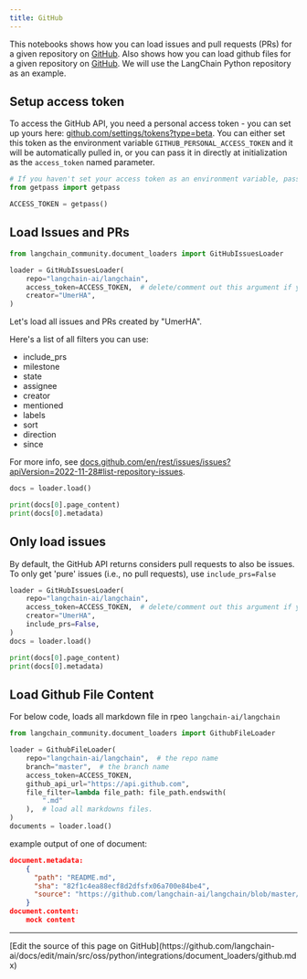 ```yaml
---
title: GitHub
---
```


This notebooks shows how you can load issues and pull requests (PRs) for a given repository on [GitHub](https://github.com/). Also shows how you can load github files for a given repository on [GitHub](https://github.com/). We will use the LangChain Python repository as an example.

## Setup access token

To access the GitHub API, you need a personal access token - you can set up yours here: [github.com/settings/tokens?type=beta](https://github.com/settings/tokens?type=beta). You can either set this token as the environment variable `GITHUB_PERSONAL_ACCESS_TOKEN` and it will be automatically pulled in, or you can pass it in directly at initialization as the `access_token` named parameter.

```python
# If you haven't set your access token as an environment variable, pass it in here.
from getpass import getpass

ACCESS_TOKEN = getpass()
```

## Load Issues and PRs

```python
from langchain_community.document_loaders import GitHubIssuesLoader
```

```python
loader = GitHubIssuesLoader(
    repo="langchain-ai/langchain",
    access_token=ACCESS_TOKEN,  # delete/comment out this argument if you've set the access token as an env var.
    creator="UmerHA",
)
```

Let's load all issues and PRs created by "UmerHA".

Here's a list of all filters you can use:

- include_prs
- milestone
- state
- assignee
- creator
- mentioned
- labels
- sort
- direction
- since

For more info, see [docs.github.com/en/rest/issues/issues?apiVersion=2022-11-28#list-repository-issues](https://docs.github.com/en/rest/issues/issues?apiVersion=2022-11-28#list-repository-issues).

```python
docs = loader.load()
```

```python
print(docs[0].page_content)
print(docs[0].metadata)
```

## Only load issues

By default, the GitHub API returns considers pull requests to also be issues. To only get 'pure' issues (i.e., no pull requests), use `include_prs=False`

```python
loader = GitHubIssuesLoader(
    repo="langchain-ai/langchain",
    access_token=ACCESS_TOKEN,  # delete/comment out this argument if you've set the access token as an env var.
    creator="UmerHA",
    include_prs=False,
)
docs = loader.load()
```

```python
print(docs[0].page_content)
print(docs[0].metadata)
```

## Load Github File Content

For below code, loads all markdown file in rpeo `langchain-ai/langchain`

```python
from langchain_community.document_loaders import GithubFileLoader
```

```python
loader = GithubFileLoader(
    repo="langchain-ai/langchain",  # the repo name
    branch="master",  # the branch name
    access_token=ACCESS_TOKEN,
    github_api_url="https://api.github.com",
    file_filter=lambda file_path: file_path.endswith(
        ".md"
    ),  # load all markdowns files.
)
documents = loader.load()
```

example output of one of document:

```json
document.metadata:
    {
      "path": "README.md",
      "sha": "82f1c4ea88ecf8d2dfsfx06a700e84be4",
      "source": "https://github.com/langchain-ai/langchain/blob/master/README.md"
    }
document.content:
    mock content
```

---

<Callout icon="pen-to-square" iconType="regular">
  [Edit the source of this page on GitHub](https://github.com/langchain-ai/docs/edit/main/src/oss/python/integrations/document_loaders/github.mdx)
</Callout>
